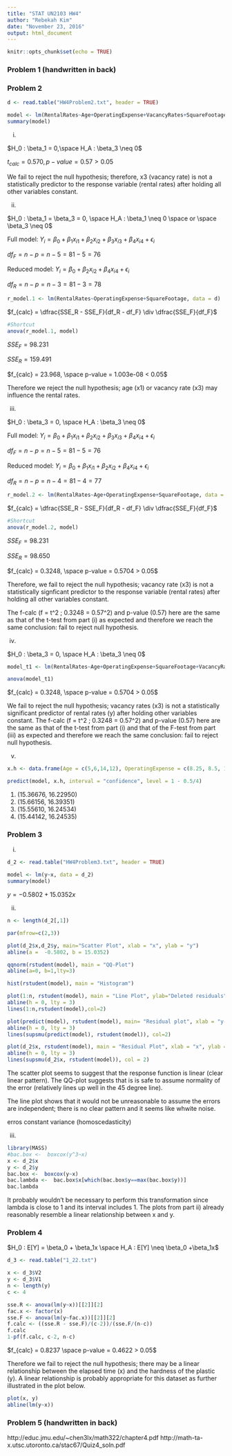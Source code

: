 ```yaml
---
title: "STAT UN2103 HW4"
author: "Rebekah Kim"
date: "November 23, 2016"
output: html_document
---
```


```r
knitr::opts_chunk$set(echo = TRUE)
```

### Problem 1 (handwritten in back)

### Problem 2

```r
d <- read.table("HW4Problem2.txt", header = TRUE)

model <- lm(RentalRates~Age+OperatingExpense+VacancyRates+SquareFootage, data = d)
summary(model)

```
i)

$H_0 : \beta_1 = 0,\space H_A : \beta_3 \neq 0$

$t_{calc} = 0.570, p-value = 0.57 > 0.05$

We fail to reject the null hypothesis; therefore, x3 (vacancy rate) is not a statistically predictor to the response variable (rental rates) after holding all other variables constant.

ii)

$H_0 : \beta_1 = \beta_3 = 0, \space H_A : \beta_1 \neq 0 \space or \space \beta_3 \neq 0$

Full model:
$Y_i = \beta_0 + \beta_1x_{i1}+ \beta_2x_{i2}+ \beta_3x_{i3}+ \beta_4x_{i4}+ \epsilon_i$

$df_F = n - p = n - 5 = 81 - 5 = 76$

Reduced model:
$Y_i = \beta_0 + \beta_2x_{i2}+ \beta_4x_{i4}+ \epsilon_i$

$df_R = n - p = n - 3 = 81 - 3 = 78$

```r
r_model.1 <- lm(RentalRates~OperatingExpense+SquareFootage, data = d)
```
$f_{calc} = \dfrac{SSE_R - SSE_F}{df_R - df_F} \div \dfrac{SSE_F}{df_F}$

```r
#Shortcut
anova(r_model.1, model)
```

$SSE_F = 98.231$

$SSE_R = 159.491$

$f_{calc} = 23.968, \space p-value = 1.003e-08 < 0.05$

Therefore we reject the null hypothesis; age (x1) or vacancy rate (x3) may influence the rental rates.

iii)

$H_0 : \beta_3 = 0, \space H_A : \beta_3 \neq 0$

Full model:
$Y_i = \beta_0 + \beta_1x_{i1}+ \beta_2x_{i2}+ \beta_3x_{i3}+ \beta_4x_{i4}+ \epsilon_i$

$df_F = n - p = n - 5 = 81 - 5 = 76$

Reduced model:
$Y_i = \beta_0 + \beta_1x_{i1}+ \beta_2x_{i2}+ \beta_4x_{i4}+ \epsilon_i$

$df_R = n - p = n - 4 = 81 - 4 = 77$

```r
r_model.2 <- lm(RentalRates~Age+OperatingExpense+SquareFootage, data = d)
```
$f_{calc} = \dfrac{SSE_R - SSE_F}{df_R - df_F} \div \dfrac{SSE_F}{df_F}$

```r
#Shortcut
anova(r_model.2, model)
```

$SSE_F = 98.231$

$SSE_R = 98.650$

$f_{calc} = 0.3248, \space p-value = 0.5704 > 0.05$

Therefore, we fail to reject the null hypothesis; vacancy rate (x3) is not a statistically signficant predictor to the response variable (rental rates) after holding all other variables constant.

The f-calc (f = t^2 ; 0.3248 = 0.57^2) and p-value (0.57) here are the same as that of the t-test from part (i) as expected and therefore we reach the same conclusion: fail to reject null hypothesis.

iv)

$H_0 : \beta_3 = 0, \space H_A : \beta_3 \neq 0$

```r
model_t1 <- lm(RentalRates~Age+OperatingExpense+SquareFootage+VacancyRates, data = d)

anova(model_t1)
```

$f_{calc} = 0.3248, \space p-value = 0.5704 > 0.05$

We fail to reject the null hypothesis; vacancy rates (x3) is not a statistically significant predictor of rental rates (y) after holding other variables constant. The f-calc (f = t^2 ; 0.3248 = 0.57^2) and p-value (0.57) here are the same as that of the t-test from part (i) and that of the F-test from part (iii) as expected and therefore we reach the same conclusion: fail to reject null hypothesis.

v)

```r
x.h <- data.frame(Age = c(5,6,14,12), OperatingExpense = c(8.25, 8.5, 11.5, 10.25), VacancyRates = c(0, 0.23, 0.11, 0), SquareFootage = c(250000, 270000, 300000, 310000))

predict(model, x.h, interval = "confidence", level = 1 - 0.5/4)
```
 1.  (15.36676, 16.22950)
 2.  (15.66156, 16.39351)
 3.  (15.55610, 16.24534)
 4.  (15.44142, 16.24535)

### Problem 3
i)

```r
d_2 <- read.table("HW4Problem3.txt", header = TRUE)

model <- lm(y~x, data = d_2)
summary(model)

```
$y = -0.5802 + 15.0352x$

ii)
```r
n <- length(d_2[,1])

par(mfrow=c(2,3))

plot(d_2$x,d_2$y, main="Scatter Plot", xlab = "x", ylab = "y")
abline(a =  -0.5802, b = 15.0352)

qqnorm(rstudent(model), main = "QQ-Plot")
abline(a=0, b=1,lty=3)

hist(rstudent(model), main = "Histogram")

plot(1:n, rstudent(model), main = "Line Plot", ylab="Deleted residuals")
abline(h = 0, lty = 3)
lines(1:n,rstudent(model),col=2)

plot(predict(model), rstudent(model), main= "Residual plot", xlab = "y-hat", ylab = "Deleted residuals")
abline(h = 0, lty = 3)
lines(supsmu(predict(model), rstudent(model)), col=2)

plot(d_2$x, rstudent(model), main = "Residual Plot", xlab = "x", ylab = "Deleted residuals")
abline(h = 0, lty = 3)
lines(supsmu(d_2$x, rstudent(model)), col = 2)

```

The scatter plot seems to suggest that the response function is linear (clear linear pattern). The QQ-plot suggests that is is safe to assume normality of the error (relatively lines up well in the 45 degree line). 

The line plot shows that it would not be unreasonable to assume the errors are independent; there is no clear pattern and it seems like whwite noise.

erros constant variance (homoscedasticity)

iii)
```r

library(MASS)
#bac.box <-  boxcox(y^3~x)
x <- d_2$x
y <- d_2$y
bac.box <-  boxcox(y~x)
bac.lambda <-  bac.box$x[which(bac.box$y==max(bac.box$y))]
bac.lambda

```

It probably wouldn't be necessary to perform this transformation since lambda is close to 1 and its interval includes 1. The plots from part ii) already reasonably resemble a linear relationship between x and y.

### Problem 4
$H_0 : E[Y] = \beta_0 + \beta_1x \space H_A : E[Y] \neq \beta_0 +\beta_1x$
```r
d_3 <- read.table("1_22.txt")

x <- d_3$V2
y <- d_3$V1
n <- length(y)
c <- 4

sse.R <- anova(lm(y~x))[[2]][2]
fac.x <- factor(x)
sse.F <- anova(lm(y~fac.x))[[2]][2]
f.calc <- ((sse.R - sse.F)/(c-2))/(sse.F/(n-c))
f.calc
1-pf(f.calc, c-2, n-c)


```
$f_{calc} = 0.8237 \space p-value = 0.4622 > 0.05$

Therefore we fail to reject the null hypothesis; there may be a linear relationship between the elapsed time (x) and the hardness of the plastic (y). A linear relationship is probably appropriate for this dataset as further illustrated in the plot below.

```r
plot(x, y)
abline(lm(y~x))
```

### Problem 5 (handwritten in back)


http://educ.jmu.edu/~chen3lx/math322/chapter4.pdf
http://math-ta-x.utsc.utoronto.ca/stac67/Quiz4_soln.pdf
